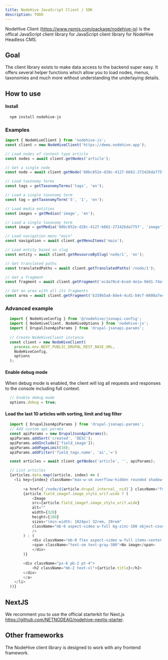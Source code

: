 ```yaml
---
title: NodeHive JavaScript Client / SDK
description: TODO
---
```


NodeHive Client (https://www.npmjs.com/package/nodehive-js) is the offical JavaScript client library for JavaScript client library for NodeHive Headless CMS.

## Goal

The client library exists to make data access to the backend super easy. It offers several helper functions which allow you to load nodes, menus, taxonomies and much more without understanding the underlaying details.

## How to use

#### Install

```bash
  npm install nodehive-js
```

### Examples
```js
import { NodeHiveClient } from 'nodehive-js';
const client = new NodeHiveClient('https://demo.nodehive.app');

// Load nodes of content type article
const nodes = await client.getNodes('article');

// Get a single node
const node = await client.getNode('60bc852e-d28c-4127-b662-272426da775f', 'article', 'en');

// Load taxonomy terms
const tags = getTaxonomyTerms('tags', 'en');

// Load a single taxonomy term
const tag = getTaxonomyTerm('5', '1', 'en');

// Load media entities
const images = getMedias('image', 'en');

// Load a single taxonomy term
const image = getMedia('60bc852e-d28c-4127-b662-272426da775f', 'image');

// Load navigation menu "main"
const navigation = await client.getMenuItems('main');

// Load entity based on slug
const entity = await client.getResourceBySlug('node/1', 'en'); 

// Get translated paths
const translatedPaths = await client.getTranslatedPaths('/node/1');

// Get a fragment
const fragment = await client.getFragment('ecda70cd-6ced-4e1a-9dd1-74af1641010b', 'logo', 'en');

// Get an area with all its fragments
const area = await client.getFragment('b339b5a8-8de4-4cd1-b9cf-0808a7ec2885', 'footer_section', 'en');

```


### Advanced example

```js
  import { NodeHiveConfig } from '@/nodehive/jsonapi-config';
  import { NodeHiveClient, NodeHiveOptions } from 'nodehive-js';
  import { DrupalJsonApiParams } from 'drupal-jsonapi-params';
  
  // Create NodeHiveClient instance
  const client = new NodeHiveClient(
    process.env.NEXT_PUBLIC_DRUPAL_REST_BASE_URL,
    NodeHiveConfig,
    options
  );
```

#### Enable debug mode

When debug mode is enabled, the client will log all requests and responses to the console including full context.

```js
  // Enable debug mode
  options.debug = true;
```

#### Load the last 10 articles with sorting, limit and tag filter

```js
  import { DrupalJsonApiParams } from 'drupal-jsonapi-params';
  // Add custom api params
  const apiParams = new DrupalJsonApiParams();
  apiParams.addSort('created', 'DESC');
  apiParams.addInclude(['field_image']);
  apiParams.addPageLimit(10);
  apiParams.addFilter('field_tags.name', 'ai','=')

  const articles = await client.getNodes('article', '', apiParams);

  // List articles
  {articles.data.map((article, index) => (
    <li key={index} className="max-w-sm overflow-hidden rounded shadow-lg">
        
        <a href={`/node/${article.drupal_internal__nid}`} className="font-medium text-red-600 hover:text-red-700">
        {article.field_image?.image_style_uri?.wide ? (
            <Image
            src={article.field_image?.image_style_uri?.wide}
            alt=""
            width={320}
            height={180}
            sizes="(min-width: 1024px) 32rem, 20rem"
            className="mb-0 aspect-video w-full bg-zinc-100 object-cover dark:bg-zinc-800"
            />
        ) : (
            <div className="mb-0 flex aspect-video w-full items-center justify-center bg-zinc-100 object-cover dark:bg-zinc-800">
            <span className="text-sm text-gray-300">No image</span>
            </div>
        )}

        <div className="px-6 pb-2 pt-4">
            <h2 className="mb-2 text-xl">{article.title}</h2>
        </div>
        </a>
    </li>
  ))}

```

## NextJS

We recomment you to use the official starterkit for Next.js https://github.com/NETNODEAG/nodehive-nextjs-starter.

## Other frameworks

The NodeHive client library is designed to work with any frontend framework.

